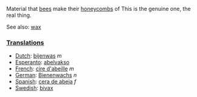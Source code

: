 Material that [[bee]]s make their [[honeycomb]]s of
This is the genuine one, the real thing.

See also: [[wax]]

===[[Translation]]s===

*[[Dutch]]: [[bijenwas]] ''m''
*[[Esperanto]]: [[abelvakso]]
*[[French]]: [[cire d'abeille]] ''m''
*[[German]]: [[Bienenwachs]] ''n''
*[[Spanish]]: [[cera de abeja]] ''f''
*[[Swedish]]: [[bivax]]